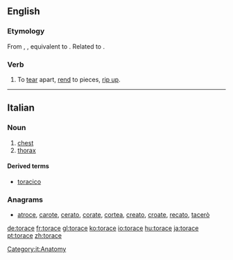 ==English==

===Etymology===
From {{etyl|enm}} {{term|toracen|lang=enm}}, {{term|torasen||to tear up, snatch away|lang=enm}}, equivalent to {{prefix|to|race}}. Related to {{l|en|rash}}.

===Verb===
{{en-verb|toraces|toracing|toraced}}

# {{transitive|obsolete}} To [[tear]] apart, [[rend]] to pieces, [[rip up]].

----
==Italian==

===Noun===
{{it-noun|torac|m|e|i}}

# [[chest]]
# [[thorax]]

====Derived terms====
*[[toracico]]

===Anagrams===
* [[atroce#Italian|atroce]], [[carote#Italian|carote]], [[cerato#Italian|cerato]], [[corate#Italian|corate]], [[cortea#Italian|cortea]], [[creato#Italian|creato]], [[croate#Italian|croate]], [[recato#Italian|recato]], [[tacerò#Italian|tacerò]]
[[Category:it:Anatomy]]

[[de:torace]]
[[fr:torace]]
[[gl:torace]]
[[ko:torace]]
[[io:torace]]
[[hu:torace]]
[[ja:torace]]
[[pt:torace]]
[[zh:torace]]